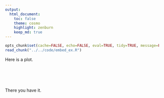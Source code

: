 ```yaml
---
output:
  html_document:
    toc: false
    theme: cosmo
    highlight: zenburn
    keep_md: true
---
```


```r
opts_chunk$set(cache=FALSE, echo=FALSE, eval=TRUE, tidy=TRUE, message=FALSE, warning=FALSE, results="asis", comment=NA)
read_chunk("../../code/embed_ex.R")
```

Here is a plot.

```r
```

```r
```

```r
```

```r
```

```r
```
<style>iframe.rChart{ width: 800px; height: 500px;}</style>

There you have it.
